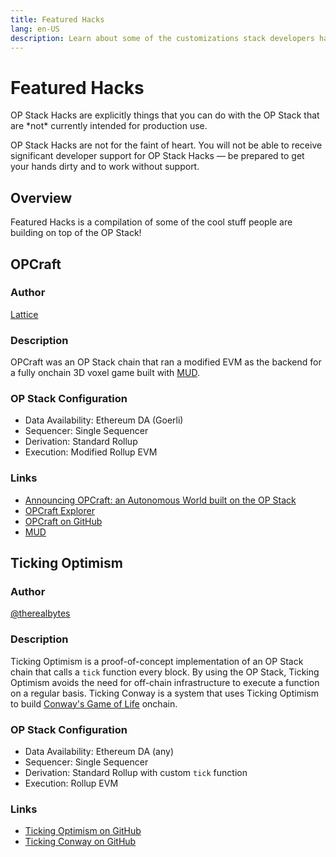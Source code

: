 ```yaml
---
title: Featured Hacks
lang: en-US
description: Learn about some of the customizations stack developers have made for an OP Stack chain.
---
```



# Featured Hacks

<Callout type="warning">
  OP Stack Hacks are explicitly things that you can do with the OP Stack that are *not* currently intended for production use.

  OP Stack Hacks are not for the faint of heart. You will not be able to receive significant developer support for OP Stack Hacks — be prepared to get your hands dirty and to work without support.
</Callout>

## Overview

Featured Hacks is a compilation of some of the cool stuff people are building on top of the OP Stack!

## OPCraft

### Author

[Lattice](https://lattice.xyz/)

### Description

OPCraft was an OP Stack chain that ran a modified EVM as the backend for a fully onchain 3D voxel game built with [MUD](https://mud.dev/).

### OP Stack Configuration

*   Data Availability: Ethereum DA (Goerli)
*   Sequencer: Single Sequencer
*   Derivation: Standard Rollup
*   Execution: Modified Rollup EVM

### Links

*   [Announcing OPCraft: an Autonomous World built on the OP Stack](https://web.archive.org/web/20231004175307/https://blog.oplabs.co/opcraft-autonomous-world//)
*   [OPCraft Explorer](https://opcraft.mud.dev/)
*   [OPCraft on GitHub](https://github.com/latticexyz/opcraft)
*   [MUD](https://mud.dev/)

## Ticking Optimism

### Author

[@therealbytes](https://twitter.com/therealbytes)

### Description

Ticking Optimism is a proof-of-concept implementation of an OP Stack chain that calls a `tick` function every block. By using the OP Stack, Ticking Optimism avoids the need for off-chain infrastructure to execute a function on a regular basis. Ticking Conway is a system that uses Ticking Optimism to build [Conway's Game of Life](https://conwaylife.com/) onchain.

### OP Stack Configuration

*   Data Availability: Ethereum DA (any)
*   Sequencer: Single Sequencer
*   Derivation: Standard Rollup with custom `tick` function
*   Execution: Rollup EVM

### Links

*   [Ticking Optimism on GitHub](https://github.com/therealbytes/ticking-optimism)
*   [Ticking Conway on GitHub](https://github.com/therealbytes/ticking-conway)
